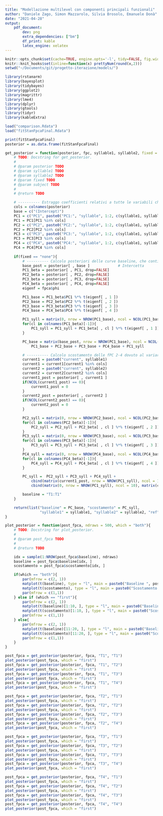 ```yaml
---
title: "Modellazione multilevel con componenti principali funzionali"
author: "Daniele Zago, Simon Mazzarolo, Silvia Brosolo, Emanuele Donà"
date: "2021-04-28"
output: 
    pdf_document:
        dev: png
        extra_dependencies: ["bm"]
        df_print: kable
        latex_engine: xelatex
---
```


```r
knitr::opts_chunk$set(cache=TRUE, engine.opts='-l', tidy=FALSE, fig.width=16, fig.height=10, dpi = 200)
knitr::knit_hooks$set(inline=function(x) prettyNum(round(x,2)))
setwd("~/Documents/git/progetto-iterazione/models/")
```

```r
library(rstanarm)
library(bayesplot)
library(tidybayes)
library(ggplot2)
library(magrittr)
library(lme4)
library(dplyr)
library(gtools)
library(tidyr)
library(kableExtra)
```

```r
load("comparison.Rdata")
load("fitStanFpcaFinal.Rdata")
```

```r
print(fitStanFpcaFinal)
posterior = as.data.frame(fitStanFpcaFinal)
```

```r
get_posterior = function(posterior, fpc, syllable1, syllable2, fixed = "none", subject = NULL){
    # TODO: Docstring for get_posterior.
	#
    # @param posterior TODO
    # @param syllable1 TODO
    # @param syllable2 TODO
    # @param fixed TODO
    # @param subject TODO
	#
    # @return TODO

    # ---------- Estraggo coefficienti relativi a tutte le variabili che interessano --------- #
    cols = colnames(posterior)
    base = c("(Intercept)")
    PC1 = c("PC1", paste0("PC1:", "syllable", 1:2, c(syllable1, syllable2)))
    PC1 = PC1[PC1 %in% cols]
    PC2 = c("PC2", paste0("PC2:", "syllable", 1:2, c(syllable1, syllable2)))
    PC2 = PC2[PC2 %in% cols]
    PC3 = c("PC3", paste0("PC3:", "syllable", 1:2, c(syllable1, syllable2)))
    PC3 = PC3[PC3 %in% cols]
    PC4 = c("PC4", paste0("PC4:", "syllable", 1:2, c(syllable1, syllable2)))
    PC4 = PC4[PC4 %in% cols]
    
    if(fixed == "none"){
        # ---------- Calcolo posteriori delle curve baseline, che contiene fPC1 e tutte le var che non sono modificate dalle sillabe --------- #
        base_post = posterior[ , base ]             # Intercetta
        PC1_beta = posterior[ , PC1, drop=FALSE]
        PC2_beta = posterior[ , PC2, drop=FALSE]
        PC3_beta = posterior[ , PC3, drop=FALSE]
        PC4_beta = posterior[ , PC4, drop=FALSE]
        eigenf = fpca$phi

        PC1_base = PC1_beta$PC1 %*% t(eigenf[ , 1 ]) 
        PC2_base = PC2_beta$PC2 %*% t(eigenf[ , 2 ]) 
        PC3_base = PC3_beta$PC3 %*% t(eigenf[ , 3 ]) 
        PC4_base = PC4_beta$PC4 %*% t(eigenf[ , 4 ]) 

        PC1_syll = matrix(0, nrow = NROW(PC1_base), ncol = NCOL(PC1_base))
        for(cl in colnames(PC1_beta)[-1]){
            PC1_syll = PC1_syll + PC1_beta[ , cl ] %*% t(eigenf[ , 1 ])
        }

        PC_base = matrix(base_post, nrow = NROW(PC1_base), ncol = NCOL(PC1_base)) +
            PC1_base + PC2_base + PC3_base + PC4_base + PC1_syll

        # ---------- Calcolo scostamento delle fPC 2-4 dovuto al variare delle sillabe --------- #
        current1 = paste0("current", syllable1)
        current1 = current1[current1 %in% cols]
        current2 = paste0("current", syllable2)
        current2 = current2[current2 %in% cols]
        current1_post = posterior[ , current1 ]
        if(NCOL(current1_post) == 0){
            current1_post = 0
        }
        current2_post = posterior[ , current2 ]
        if(NCOL(current2_post) == 0){
            current2_post = 0
        }

        PC2_syll = matrix(0, nrow = NROW(PC2_base), ncol = NCOL(PC2_base))
        for(cl in colnames(PC2_beta)[-1]){
            PC2_syll = PC2_syll + PC2_beta[ , cl ] %*% t(eigenf[ , 2 ])
        }
        PC3_syll = matrix(0, nrow = NROW(PC3_base), ncol = NCOL(PC3_base))
        for(cl in colnames(PC3_beta)[-1]){
            PC3_syll = PC3_syll + PC3_beta[ , cl ] %*% t(eigenf[ , 3 ])
        }
        PC4_syll = matrix(0, nrow = NROW(PC4_base), ncol = NCOL(PC4_base))
        for(cl in colnames(PC4_beta)[-1]){
            PC4_syll = PC4_syll + PC4_beta[ , cl ] %*% t(eigenf[ , 4 ])
        }

        PC_syll =  PC2_syll + PC3_syll + PC4_syll + 
            cbind(matrix(current1_post, nrow = NROW(PC1_syll), ncol = 10), matrix(0, nrow = NROW(PC1_syll), ncol = 10)) + 
            cbind(matrix(0, nrow = NROW(PC1_syll), ncol = 10), matrix(current2_post, nrow = NROW(PC1_syll), ncol = 10)) 

        baseline = "T1:T1"
    }

    return(list("baseline" = PC_base, "scostamento" = PC_syll,
                "syllable1" = syllable1, "syllable2" = syllable2, "ref" = baseline))
}

plot_posterior = function(post_fpca, ndraws = 500, which = "both"){
    # TODO: Docstring for plot_posterior.
	#
    # @param post_fpca TODO
	#
    # @return TODO

    idx = sample(1:NROW(post_fpca$baseline), ndraws)
    baseline = post_fpca$baseline[idx, ]
    scostamento = post_fpca$scostamento[idx, ]

    if(which == "both"){
        par(mfrow = c(2, 1))
        matplot(t(baseline), type = "l", main = paste0("Baseline ", post_fpca$ref))
        matplot(t(scostamento), type = "l", main = paste0("Scostamento dovuto a ", post_fpca$syllable1, ":", post_fpca$syllable2))
        par(mfrow = c(1,1))
    } else if (which == "first"){
        par(mfrow = c(2, 1))
        matplot(t(baseline)[1:10, ], type = "l", main = paste0("Baseline ", post_fpca$ref))
        matplot(t(scostamento)[1:10, ], type = "l", main = paste0("Scostamento prima sillaba dovuto a ", post_fpca$syllable1, ":", post_fpca$syllable2))
        par(mfrow = c(1,1))
    } else{
        par(mfrow = c(2, 1))
        matplot(t(baseline)[11:20, ], type = "l", main = paste0("Baseline ", post_fpca$ref))
        matplot(t(scostamento)[11:20, ], type = "l", main = paste0("Scostamento seconda sillaba dovuto a ", post_fpca$syllable1, ":", post_fpca$syllable2))
        par(mfrow = c(1,1))
    }
}
```

```r
post_fpca = get_posterior(posterior, fpca, "T1", "T1")
plot_posterior(post_fpca, which = "first")
post_fpca = get_posterior(posterior, fpca, "T1", "T2")
plot_posterior(post_fpca, which = "first")
post_fpca = get_posterior(posterior, fpca, "T1", "T3")
plot_posterior(post_fpca, which = "first")
post_fpca = get_posterior(posterior, fpca, "T1", "T4")
plot_posterior(post_fpca, which = "first")

post_fpca = get_posterior(posterior, fpca, "T2", "T1")
plot_posterior(post_fpca, which = "first")
post_fpca = get_posterior(posterior, fpca, "T2", "T2")
plot_posterior(post_fpca, which = "first")
post_fpca = get_posterior(posterior, fpca, "T2", "T3")
plot_posterior(post_fpca, which = "first")
post_fpca = get_posterior(posterior, fpca, "T2", "T4")
plot_posterior(post_fpca, which = "first")

post_fpca = get_posterior(posterior, fpca, "T3", "T1")
plot_posterior(post_fpca, which = "first")
post_fpca = get_posterior(posterior, fpca, "T3", "T2")
plot_posterior(post_fpca, which = "first")
post_fpca = get_posterior(posterior, fpca, "T3", "T3")
plot_posterior(post_fpca, which = "first")
post_fpca = get_posterior(posterior, fpca, "T3", "T4")
plot_posterior(post_fpca, which = "first")

post_fpca = get_posterior(posterior, fpca, "T4", "T1")
plot_posterior(post_fpca, which = "first")
post_fpca = get_posterior(posterior, fpca, "T4", "T2")
plot_posterior(post_fpca, which = "first")
post_fpca = get_posterior(posterior, fpca, "T4", "T3")
plot_posterior(post_fpca, which = "first")
post_fpca = get_posterior(posterior, fpca, "T4", "T4")
plot_posterior(post_fpca, which = "first")
```

